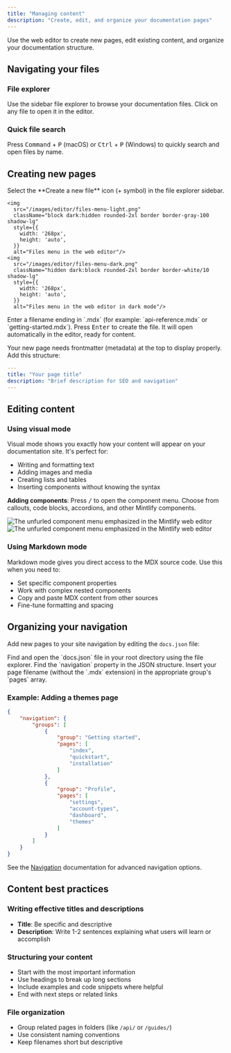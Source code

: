 ```yaml
---
title: "Managing content"
description: "Create, edit, and organize your documentation pages"
---
```


Use the web editor to create new pages, edit existing content, and organize your documentation structure.

## Navigating your files

### File explorer
Use the sidebar file explorer to browse your documentation files. Click on any file to open it in the editor.

### Quick file search
Press <kbd>Command</kbd> + <kbd>P</kbd> (macOS) or <kbd>Ctrl</kbd> + <kbd>P</kbd> (Windows) to quickly search and open files by name.

## Creating new pages

<Steps>
  <Step title="Open the file menu">
    Select the **Create a new file** icon (+ symbol) in the file explorer sidebar.
    
    <img
      src="/images/editor/files-menu-light.png"
      className="block dark:hidden rounded-2xl border border-gray-100 shadow-lg"
      style={{
        width: '268px',
        height: 'auto',
      }}
      alt="Files menu in the web editor"/>
    <img
      src="/images/editor/files-menu-dark.png"
      className="hidden dark:block rounded-2xl border border-white/10 shadow-lg"
      style={{
        width: '268px',
        height: 'auto',
      }}
      alt="Files menu in the web editor in dark mode"/>
  </Step>
  <Step title="Name your file">
    Enter a filename ending in `.mdx` (for example: `api-reference.mdx` or `getting-started.mdx`).
  </Step>
  <Step title="Create and open">
    Press <kbd>Enter</kbd> to create the file. It will open automatically in the editor, ready for content.
  </Step>
</Steps>

Your new page needs frontmatter (metadata) at the top to display properly. Add this structure:

```yaml
---
title: "Your page title"
description: "Brief description for SEO and navigation"
---
```

## Editing content

### Using visual mode

Visual mode shows you exactly how your content will appear on your documentation site. It's perfect for:

- Writing and formatting text
- Adding images and media
- Creating lists and tables
- Inserting components without knowing the syntax

**Adding components**: Press <kbd>/</kbd> to open the component menu. Choose from callouts, code blocks, accordions, and other Mintlify components.

<Frame>
  <img 
    src="/images/editor/component-menu-light.png" 
    alt="The unfurled component menu emphasized in the Mintlify web editor" 
    className="block dark:hidden" 
  />
  <img 
    src="/images/editor/component-menu-dark.png" 
    alt="The unfurled component menu emphasized in the Mintlify web editor" 
    className="hidden dark:block" 
  />
</Frame>

### Using Markdown mode

Markdown mode gives you direct access to the MDX source code. Use this when you need to:

- Set specific component properties
- Work with complex nested components  
- Copy and paste MDX content from other sources
- Fine-tune formatting and spacing

## Organizing your navigation

Add new pages to your site navigation by editing the `docs.json` file:

<Steps>
  <Step title="Open docs.json">
    Find and open the `docs.json` file in your root directory using the file explorer.
  </Step>
  <Step title="Locate the navigation section">
    Find the `navigation` property in the JSON structure.
  </Step>
  <Step title="Add your page">
    Insert your page filename (without the `.mdx` extension) in the appropriate group's `pages` array.
  </Step>
</Steps>

### Example: Adding a themes page

```json title="Adding a themes page to the Profile group" highlight="18"
{
    "navigation": {
        "groups": [
            {
                "group": "Getting started",
                "pages": [
                    "index",
                    "quickstart", 
                    "installation"
                ]
            },
            {
                "group": "Profile",
                "pages": [
                    "settings",
                    "account-types", 
                    "dashboard",
                    "themes"
                ]
            }
        ]
    }
}
```

See the [Navigation](/navigation) documentation for advanced navigation options.

## Content best practices

### Writing effective titles and descriptions
- **Title**: Be specific and descriptive
- **Description**: Write 1-2 sentences explaining what users will learn or accomplish

### Structuring your content
- Start with the most important information
- Use headings to break up long sections
- Include examples and code snippets where helpful
- End with next steps or related links

### File organization
- Group related pages in folders (like `/api/` or `/guides/`)
- Use consistent naming conventions
- Keep filenames short but descriptive